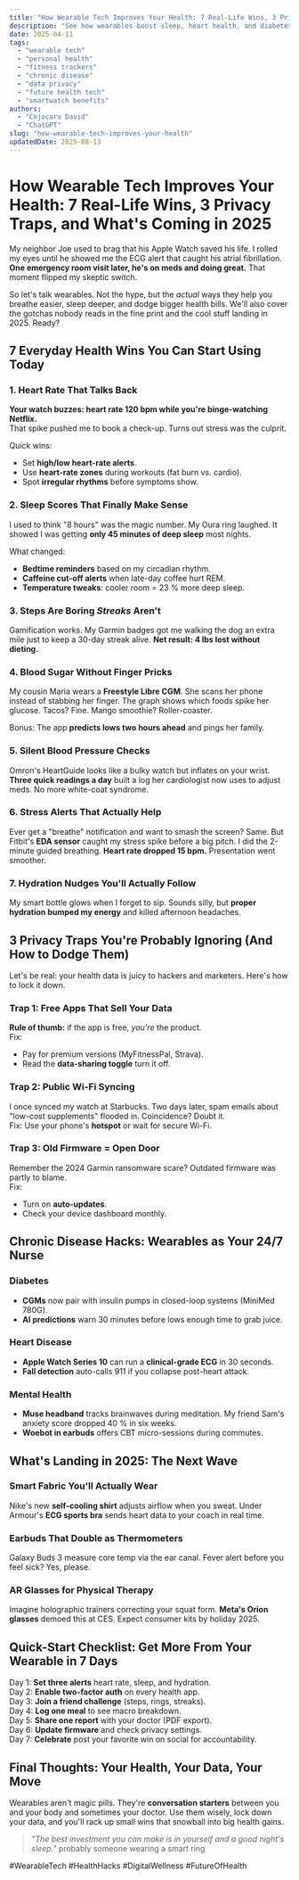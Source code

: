 ```yaml
---
title: "How Wearable Tech Improves Your Health: 7 Real-Life Wins, 3 Privacy Traps, and What's Coming in 2025"
description: "See how wearables boost sleep, heart health, and diabetes care. Learn the privacy traps to dodge and the next-gen features landing this year."
date: 2025-04-11
tags:
  - "wearable tech"
  - "personal health"
  - "fitness trackers"
  - "chronic disease"
  - "data privacy"
  - "future health tech"
  - "smartwatch benefits"
authors:
  - "Cojocaru David"
  - "ChatGPT"
slug: "how-wearable-tech-improves-your-health"
updatedDate: 2025-08-13
---
```


# How Wearable Tech Improves Your Health: 7 Real-Life Wins, 3 Privacy Traps, and What's Coming in 2025

My neighbor Joe used to brag that his Apple Watch saved his life. I rolled my eyes until he showed me the ECG alert that caught his atrial fibrillation. **One emergency room visit later, he's on meds and doing great.** That moment flipped my skeptic switch.  

So let's talk wearables. Not the hype, but the *actual* ways they help you breathe easier, sleep deeper, and dodge bigger health bills. We'll also cover the gotchas nobody reads in the fine print and the cool stuff landing in 2025. Ready?

## 7 Everyday Health Wins You Can Start Using Today

### 1. Heart Rate That Talks Back  
**Your watch buzzes: heart rate 120 bpm while you're binge-watching Netflix.**  
That spike pushed me to book a check-up. Turns out stress was the culprit.  

Quick wins:  
- Set **high/low heart-rate alerts**.  
- Use **heart-rate zones** during workouts (fat burn vs. cardio).  
- Spot **irregular rhythms** before symptoms show.

### 2. Sleep Scores That Finally Make Sense  
I used to think "8 hours" was the magic number. My Oura ring laughed. It showed I was getting **only 45 minutes of deep sleep** most nights.  

What changed:  
- **Bedtime reminders** based on my circadian rhythm.  
- **Caffeine cut-off alerts** when late-day coffee hurt REM.  
- **Temperature tweaks**: cooler room = 23 % more deep sleep.

### 3. Steps Are Boring *Streaks* Aren't  
Gamification works. My Garmin badges got me walking the dog an extra mile just to keep a 30-day streak alive. **Net result: 4 lbs lost without dieting.**

### 4. Blood Sugar Without Finger Pricks  
My cousin Maria wears a **Freestyle Libre CGM**. She scans her phone instead of stabbing her finger. The graph shows which foods spike her glucose. Tacos? Fine. Mango smoothie? Roller-coaster.  

Bonus: The app **predicts lows two hours ahead** and pings her family.

### 5. Silent Blood Pressure Checks  
Omron's HeartGuide looks like a bulky watch but inflates on your wrist. **Three quick readings a day** built a log her cardiologist now uses to adjust meds. No more white-coat syndrome.

### 6. Stress Alerts That Actually Help  
Ever get a "breathe" notification and want to smash the screen? Same. But Fitbit's **EDA sensor** caught my stress spike before a big pitch. I did the 2-minute guided breathing. **Heart rate dropped 15 bpm.** Presentation went smoother.

### 7. Hydration Nudges You'll Actually Follow  
My smart bottle glows when I forget to sip. Sounds silly, but **proper hydration bumped my energy** and killed afternoon headaches.

## 3 Privacy Traps You're Probably Ignoring (And How to Dodge Them)

Let's be real: your health data is juicy to hackers and marketers. Here's how to lock it down.

### Trap 1: Free Apps That Sell Your Data  
**Rule of thumb:** if the app is free, *you're* the product.  
Fix:  
- Pay for premium versions (MyFitnessPal, Strava).  
- Read the **data-sharing toggle** turn it off.

### Trap 2: Public Wi-Fi Syncing  
I once synced my watch at Starbucks. Two days later, spam emails about "low-cost supplements" flooded in. Coincidence? Doubt it.  
Fix: Use your phone's **hotspot** or wait for secure Wi-Fi.

### Trap 3: Old Firmware = Open Door  
Remember the 2024 Garmin ransomware scare? Outdated firmware was partly to blame.  
Fix:  
- Turn on **auto-updates**.  
- Check your device dashboard monthly.

## Chronic Disease Hacks: Wearables as Your 24/7 Nurse

### Diabetes  
- **CGMs** now pair with insulin pumps in closed-loop systems (MiniMed 780G).  
- **AI predictions** warn 30 minutes before lows enough time to grab juice.

### Heart Disease  
- **Apple Watch Series 10** can run a **clinical-grade ECG** in 30 seconds.  
- **Fall detection** auto-calls 911 if you collapse post-heart attack.

### Mental Health  
- **Muse headband** tracks brainwaves during meditation. My friend Sam's anxiety score dropped 40 % in six weeks.  
- **Woebot in earbuds** offers CBT micro-sessions during commutes.

## What's Landing in 2025: The Next Wave

### Smart Fabric You'll Actually Wear  
Nike's new **self-cooling shirt** adjusts airflow when you sweat. Under Armour's **ECG sports bra** sends heart data to your coach in real time.  

### Earbuds That Double as Thermometers  
Galaxy Buds 3 measure core temp via the ear canal. Fever alert before you feel sick? Yes, please.

### AR Glasses for Physical Therapy  
Imagine holographic trainers correcting your squat form. **Meta's Orion glasses** demoed this at CES. Expect consumer kits by holiday 2025.

## Quick-Start Checklist: Get More From Your Wearable in 7 Days

Day 1: **Set three alerts** heart rate, sleep, and hydration.  
Day 2: **Enable two-factor auth** on every health app.  
Day 3: **Join a friend challenge** (steps, rings, streaks).  
Day 4: **Log one meal** to see macro breakdown.  
Day 5: **Share one report** with your doctor (PDF export).  
Day 6: **Update firmware** and check privacy settings.  
Day 7: **Celebrate** post your favorite win on social for accountability.

## Final Thoughts: Your Health, Your Data, Your Move

Wearables aren't magic pills. They're **conversation starters** between you and your body and sometimes your doctor. Use them wisely, lock down your data, and you'll rack up small wins that snowball into big health gains.

> _"The best investment you can make is in yourself and a good night's sleep."_   probably someone wearing a smart ring

#WearableTech #HealthHacks #DigitalWellness #FutureOfHealth